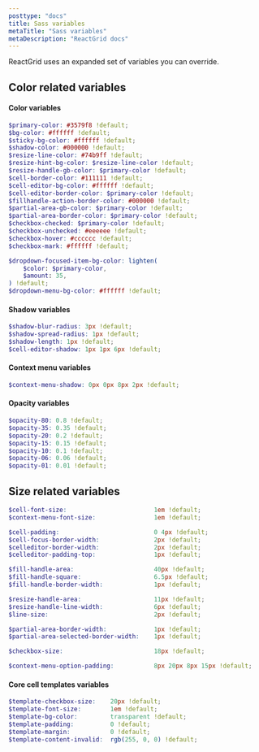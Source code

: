 ```yaml
---
posttype: "docs"
title: Sass variables
metaTitle: "Sass variables"
metaDescription: "ReactGrid docs"
---
```


ReactGrid uses an expanded set of variables you can override.

## Color related variables

#### Color variables
```scss
$primary-color: #3579f8 !default;
$bg-color: #ffffff !default;
$sticky-bg-color: #ffffff !default;
$shadow-color: #000000 !default;
$resize-line-color: #74b9ff !default;
$resize-hint-bg-color: $resize-line-color !default;
$resize-handle-gb-color: $primary-color !default;
$cell-border-color: #111111 !default;
$cell-editor-bg-color: #ffffff !default;
$cell-editor-border-color: $primary-color !default;
$fillhandle-action-border-color: #000000 !default;
$partial-area-gb-color: $primary-color !default;
$partial-area-border-color: $primary-color !default;
$checkbox-checked: $primary-color !default;
$checkbox-unchecked: #eeeeee !default;
$checkbox-hover: #cccccc !default;
$checkbox-mark: #ffffff !default;

$dropdown-focused-item-bg-color: lighten(
    $color: $primary-color,
    $amount: 35,
) !default;
$dropdown-menu-bg-color: #ffffff !default;
```

#### Shadow variables
```scss
$shadow-blur-radius: 3px !default;
$shadow-spread-radius: 1px !default;
$shadow-length: 1px !default;
$cell-editor-shadow: 1px 1px 6px !default;
```

#### Context menu variables
```scss
$context-menu-shadow: 0px 0px 8px 2px !default;
```

#### Opacity variables
```scss
$opacity-80: 0.8 !default;
$opacity-35: 0.35 !default;
$opacity-20: 0.2 !default;
$opacity-15: 0.15 !default;
$opacity-10: 0.1 !default;
$opacity-06: 0.06 !default;
$opacity-01: 0.01 !default;
```

## Size related variables
```scss
$cell-font-size:                        1em !default;
$context-menu-font-size:                1em !default;

$cell-padding:                          0 4px !default;
$cell-focus-border-width:               2px !default;
$celleditor-border-width:               2px !default;
$celleditor-padding-top:                1px !default;

$fill-handle-area:                      40px !default;
$fill-handle-square:                    6.5px !default;
$fill-handle-border-width:              1px !default;

$resize-handle-area:                    11px !default;
$resize-handle-line-width:              6px !default;
$line-size:                             2px !default;

$partial-area-border-width:             1px !default;
$partial-area-selected-border-width:    1px !default;

$checkbox-size:                         18px !default;

$context-menu-option-padding:           8px 20px 8px 15px !default;
```

#### Core cell templates variables

```scss
$template-checkbox-size:    20px !default;
$template-font-size:        1em !default;
$template-bg-color:         transparent !default;
$template-padding:          0 !default;
$template-margin:           0 !default;
$template-content-invalid:  rgb(255, 0, 0) !default;
```
